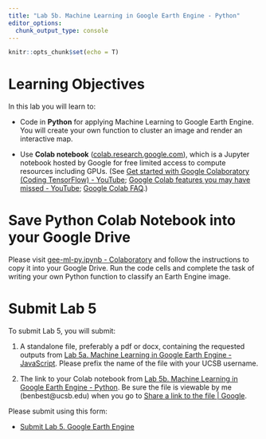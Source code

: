 ```yaml
---
title: "Lab 5b. Machine Learning in Google Earth Engine - Python"
editor_options: 
  chunk_output_type: console
---
```


```r
knitr::opts_chunk$set(echo = T)
```

# Learning Objectives {.unnumbered}

In this lab you will learn to:

- Code in **Python** for applying Machine Learning to Google Earth Engine. You will create your own function to cluster an image and render an interactive map.

- Use **Colab notebook** ([colab.research.google.com](https://colab.research.google.com)), which is a Jupyter notebook hosted by Google for free limited access to compute resources including GPUs. (See [Get started with Google Colaboratory (Coding TensorFlow) - YouTube](https://www.youtube.com/watch?v=inN8seMm7UI);  [Google Colab features you may have missed - YouTube](https://www.youtube.com/watch?v=rNgswRZ2C1Y); [Google Colab FAQ](https://research.google.com/colaboratory/faq.html).)

# Save Python Colab Notebook into your Google Drive

Please visit [gee-ml-py.ipynb - Colaboratory](https://colab.research.google.com/drive/1zf59xX0HAqv4MSyNEDA2O-ArEThK0-DB#scrollTo=ega4dHtMCJGO) and follow the instructions to copy it into your Google Drive. Run the code cells and complete the task of writing your own Python function to classify an Earth Engine image.

# Submit Lab 5

To submit Lab 5, you will submit: 

1. A standalone file, preferably a pdf or docx, containing the requested outputs from [Lab 5a. Machine Learning in Google Earth Engine - JavaScript](https://bbest.github.io/eds232-ml/lab5a_gee-js.html). Please prefix the name of the file with your UCSB username.

2. The link to your Colab notebook from [Lab 5b. Machine Learning in Google Earth Engine - Python](https://bbest.github.io/eds232-ml/lab5a_gee-js.html). Be sure the file is viewable by me (benbest@ucsb.edu) when you go to [Share a link to the file | Google](https://support.google.com/drive/answer/2494822?hl=en&co=GENIE.Platform%3DDesktop#zippy=%2Cshare-a-link-to-the-file).

Please submit using this form:

- [Submit Lab 5. Google Earth Engine](https://docs.google.com/forms/d/e/1FAIpQLSchWH2Ue3av-vSknHzuJSvfRAYBXMdwhgyQEVHFeajh1-yYmg/viewform?usp=sf_link){target="_blank"}
